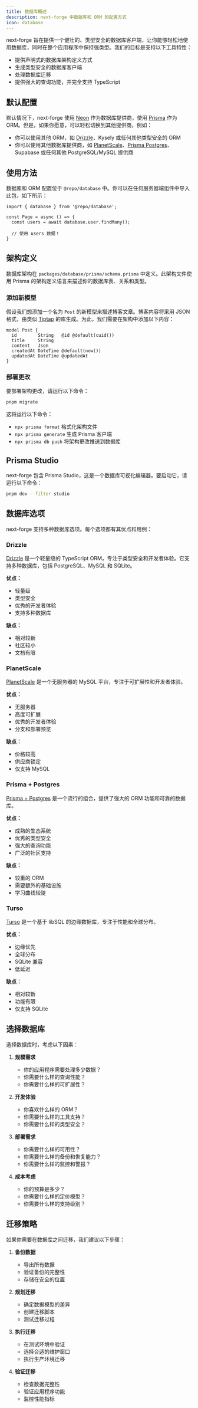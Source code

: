 ```yaml
---
title: 数据库概述
description: next-forge 中数据库和 ORM 的配置方式
icon: database
---
```


next-forge 旨在提供一个健壮的、类型安全的数据库客户端，让你能够轻松地使用数据库，同时在整个应用程序中保持强类型。我们的目标是支持以下工具特性：

- 提供声明式的数据库架构定义方式
- 生成类型安全的数据库客户端
- 处理数据库迁移
- 提供强大的查询功能，并完全支持 TypeScript

## 默认配置

默认情况下，next-forge 使用 [Neon](https://neon.tech) 作为数据库提供商，使用 [Prisma](https://prisma.io) 作为 ORM。但是，如果你愿意，可以轻松切换到其他提供商，例如：

- 你可以使用其他 ORM，如 [Drizzle](/database/drizzle)、Kysely 或任何其他类型安全的 ORM
- 你可以使用其他数据库提供商，如 [PlanetScale](/database/planetscale)、[Prisma Postgres](/database/prisma-postgres)、Supabase 或任何其他 PostgreSQL/MySQL 提供商

## 使用方法

数据库和 ORM 配置位于 `@repo/database` 中。你可以在任何服务器端组件中导入此包，如下所示：

```page.tsx {1,4}
import { database } from '@repo/database';

const Page = async () => {
  const users = await database.user.findMany();

  // 使用 users 数据！
}
```

## 架构定义

数据库架构在 `packages/database/prisma/schema.prisma` 中定义。此架构文件使用 Prisma 的架构定义语言来描述你的数据库表、关系和类型。

### 添加新模型

假设我们想添加一个名为 `Post` 的新模型来描述博客文章。博客内容将采用 JSON 格式，由类似 [Tiptap](https://tiptap.dev/) 的库生成。为此，我们需要在架构中添加以下内容：

```prisma packages/database/prisma/schema.prisma {1-7}
model Post {
  id        String   @id @default(cuid())
  title     String
  content   Json
  createdAt DateTime @default(now())
  updatedAt DateTime @updatedAt
}
```

### 部署更改

要部署架构更改，请运行以下命令：

```sh Terminal
pnpm migrate
```

这将运行以下命令：

- `npx prisma format` 格式化架构文件
- `npx prisma generate` 生成 Prisma 客户端
- `npx prisma db push` 将架构更改推送到数据库

## Prisma Studio

next-forge 包含 Prisma Studio，这是一个数据库可视化编辑器。要启动它，请运行以下命令：

```sh Terminal
pnpm dev --filter studio
```

## 数据库选项

next-forge 支持多种数据库选项。每个选项都有其优点和用例：

### Drizzle

[Drizzle](/database/drizzle) 是一个轻量级的 TypeScript ORM，专注于类型安全和开发者体验。它支持多种数据库，包括 PostgreSQL、MySQL 和 SQLite。

**优点：**
- 轻量级
- 类型安全
- 优秀的开发者体验
- 支持多种数据库

**缺点：**
- 相对较新
- 社区较小
- 文档有限

### PlanetScale

[PlanetScale](/database/planetscale) 是一个无服务器的 MySQL 平台，专注于可扩展性和开发者体验。

**优点：**
- 无服务器
- 高度可扩展
- 优秀的开发者体验
- 分支和部署预览

**缺点：**
- 价格较高
- 供应商锁定
- 仅支持 MySQL

### Prisma + Postgres

[Prisma + Postgres](/database/prisma-postgres) 是一个流行的组合，提供了强大的 ORM 功能和可靠的数据库。

**优点：**
- 成熟的生态系统
- 优秀的类型安全
- 强大的查询功能
- 广泛的社区支持

**缺点：**
- 较重的 ORM
- 需要额外的基础设施
- 学习曲线较陡

### Turso

[Turso](/database/turso) 是一个基于 libSQL 的边缘数据库，专注于性能和全球分布。

**优点：**
- 边缘优先
- 全球分布
- SQLite 兼容
- 低延迟

**缺点：**
- 相对较新
- 功能有限
- 仅支持 SQLite

## 选择数据库

选择数据库时，考虑以下因素：

1. **规模需求**
   - 你的应用程序需要处理多少数据？
   - 你需要什么样的查询性能？
   - 你需要什么样的可扩展性？

2. **开发体验**
   - 你喜欢什么样的 ORM？
   - 你需要什么样的工具支持？
   - 你需要什么样的类型安全？

3. **部署需求**
   - 你需要什么样的可用性？
   - 你需要什么样的备份和恢复能力？
   - 你需要什么样的监控和警报？

4. **成本考虑**
   - 你的预算是多少？
   - 你需要什么样的定价模型？
   - 你需要什么样的支持级别？

## 迁移策略

如果你需要在数据库之间迁移，我们建议以下步骤：

1. **备份数据**
   - 导出所有数据
   - 验证备份的完整性
   - 存储在安全的位置

2. **规划迁移**
   - 确定数据模型的差异
   - 创建迁移脚本
   - 测试迁移过程

3. **执行迁移**
   - 在测试环境中验证
   - 选择合适的维护窗口
   - 执行生产环境迁移

4. **验证迁移**
   - 检查数据完整性
   - 验证应用程序功能
   - 监控性能指标
